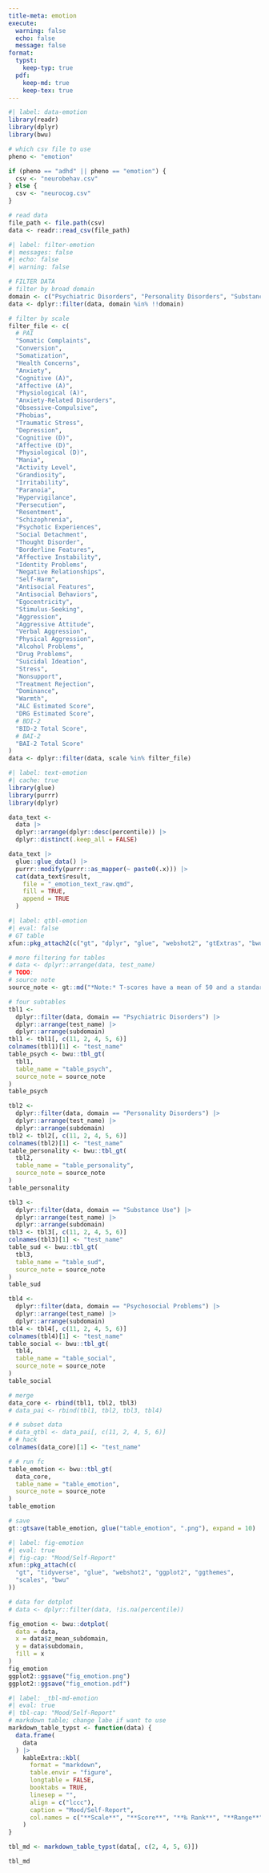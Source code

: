 ```yaml
---
title-meta: emotion
execute:
  warning: false
  echo: false
  message: false
format:
  typst:
    keep-typ: true
  pdf:
    keep-md: true
    keep-tex: true
---
```


<!-- ### Emotional/Behavioral/Personality -->

```r
#| label: data-emotion
library(readr)
library(dplyr)
library(bwu)

# which csv file to use
pheno <- "emotion"

if (pheno == "adhd" || pheno == "emotion") {
  csv <- "neurobehav.csv"
} else {
  csv <- "neurocog.csv"
}

# read data
file_path <- file.path(csv)
data <- readr::read_csv(file_path)
```

```r
#| label: filter-emotion
#| messages: false
#| echo: false
#| warning: false

# FILTER DATA
# filter by broad domain
domain <- c("Psychiatric Disorders", "Personality Disorders", "Substance Use", "Psychosocial Problems")
data <- dplyr::filter(data, domain %in% !!domain)

# filter by scale
filter_file <- c(
  # PAI
  "Somatic Complaints",
  "Conversion",
  "Somatization",
  "Health Concerns",
  "Anxiety",
  "Cognitive (A)",
  "Affective (A)",
  "Physiological (A)",
  "Anxiety-Related Disorders",
  "Obsessive-Compulsive",
  "Phobias",
  "Traumatic Stress",
  "Depression",
  "Cognitive (D)",
  "Affective (D)",
  "Physiological (D)",
  "Mania",
  "Activity Level",
  "Grandiosity",
  "Irritability",
  "Paranoia",
  "Hypervigilance",
  "Persecution",
  "Resentment",
  "Schizophrenia",
  "Psychotic Experiences",
  "Social Detachment",
  "Thought Disorder",
  "Borderline Features",
  "Affective Instability",
  "Identity Problems",
  "Negative Relationships",
  "Self-Harm",
  "Antisocial Features",
  "Antisocial Behaviors",
  "Egocentricity",
  "Stimulus-Seeking",
  "Aggression",
  "Aggressive Attitude",
  "Verbal Aggression",
  "Physical Aggression",
  "Alcohol Problems",
  "Drug Problems",
  "Suicidal Ideation",
  "Stress",
  "Nonsupport",
  "Treatment Rejection",
  "Dominance",
  "Warmth",
  "ALC Estimated Score",
  "DRG Estimated Score",
  # BDI-2
  "BID-2 Total Score",
  # BAI-2
  "BAI-2 Total Score"
)
data <- dplyr::filter(data, scale %in% filter_file)
```

```r
#| label: text-emotion
#| cache: true
library(glue)
library(purrr)
library(dplyr)

data_text <-
  data |>
  dplyr::arrange(dplyr::desc(percentile)) |>
  dplyr::distinct(.keep_all = FALSE)

data_text |>
  glue::glue_data() |>
  purrr::modify(purrr::as_mapper(~ paste0(.x))) |>
  cat(data_text$result,
    file = "_emotion_text_raw.qmd",
    fill = TRUE,
    append = TRUE
  )
```


```r
#| label: qtbl-emotion
#| eval: false
# GT table
xfun::pkg_attach2(c("gt", "dplyr", "glue", "webshot2", "gtExtras", "bwu"))

# more filtering for tables
# data <- dplyr::arrange(data, test_name)
# TODO:
# source note
source_note <- gt::md("*Note:* T-scores have a mean of 50 and a standard deviation of 10.")

# four subtables
tbl1 <-
  dplyr::filter(data, domain == "Psychiatric Disorders") |>
  dplyr::arrange(test_name) |>
  dplyr::arrange(subdomain)
tbl1 <- tbl1[, c(11, 2, 4, 5, 6)]
colnames(tbl1)[1] <- "test_name"
table_psych <- bwu::tbl_gt(
  tbl1,
  table_name = "table_psych",
  source_note = source_note
)
table_psych

tbl2 <-
  dplyr::filter(data, domain == "Personality Disorders") |>
  dplyr::arrange(test_name) |>
  dplyr::arrange(subdomain)
tbl2 <- tbl2[, c(11, 2, 4, 5, 6)]
colnames(tbl2)[1] <- "test_name"
table_personality <- bwu::tbl_gt(
  tbl2,
  table_name = "table_personality",
  source_note = source_note
)
table_personality

tbl3 <-
  dplyr::filter(data, domain == "Substance Use") |>
  dplyr::arrange(test_name) |>
  dplyr::arrange(subdomain)
tbl3 <- tbl3[, c(11, 2, 4, 5, 6)]
colnames(tbl3)[1] <- "test_name"
table_sud <- bwu::tbl_gt(
  tbl3,
  table_name = "table_sud",
  source_note = source_note
)
table_sud

tbl4 <-
  dplyr::filter(data, domain == "Psychosocial Problems") |>
  dplyr::arrange(test_name) |>
  dplyr::arrange(subdomain)
tbl4 <- tbl4[, c(11, 2, 4, 5, 6)]
colnames(tbl4)[1] <- "test_name"
table_social <- bwu::tbl_gt(
  tbl4,
  table_name = "table_social",
  source_note = source_note
)
table_social

# merge
data_core <- rbind(tbl1, tbl2, tbl3)
# data_pai <- rbind(tbl1, tbl2, tbl3, tbl4)

# # subset data
# data_qtbl <- data_pai[, c(11, 2, 4, 5, 6)]
# # hack
colnames(data_core)[1] <- "test_name"

# # run fc
table_emotion <- bwu::tbl_gt(
  data_core,
  table_name = "table_emotion",
  source_note = source_note
)
table_emotion

# save
gt::gtsave(table_emotion, glue("table_emotion", ".png"), expand = 10)
```

```{=typst}
<qtbl-emotion>
#figure([#image("table_psych.png", width: 50%)],
  caption: [
    Behavioral, Personality, and Emotional Functioning
  ],
  kind: "qtbl",
  supplement: [Table],
)
```
```r
#| label: fig-emotion
#| eval: true
#| fig-cap: "Mood/Self-Report"
xfun::pkg_attach(c(
  "gt", "tidyverse", "glue", "webshot2", "ggplot2", "ggthemes",
  "scales", "bwu"
))

# data for dotplot
# data <- dplyr::filter(data, !is.na(percentile))

fig_emotion <- bwu::dotplot(
  data = data,
  x = data$z_mean_subdomain,
  y = data$subdomain,
  fill = x
)
fig_emotion
ggplot2::ggsave("fig_emotion.png")
ggplot2::ggsave("fig_emotion.pdf")
```

```r
#| label: _tbl-md-emotion
#| eval: true
#| tbl-cap: "Mood/Self-Report"
# markdown table; change labe if want to use
markdown_table_typst <- function(data) {
  data.frame(
    data
  ) |>
    kableExtra::kbl(
      format = "markdown",
      table.envir = "figure",
      longtable = FALSE,
      booktabs = TRUE,
      linesep = "",
      align = c("lccc"),
      caption = "Mood/Self-Report",
      col.names = c("**Scale**", "**Score**", "**‰ Rank**", "**Range**")
    )
}

tbl_md <- markdown_table_typst(data[, c(2, 4, 5, 6)])

tbl_md
```
